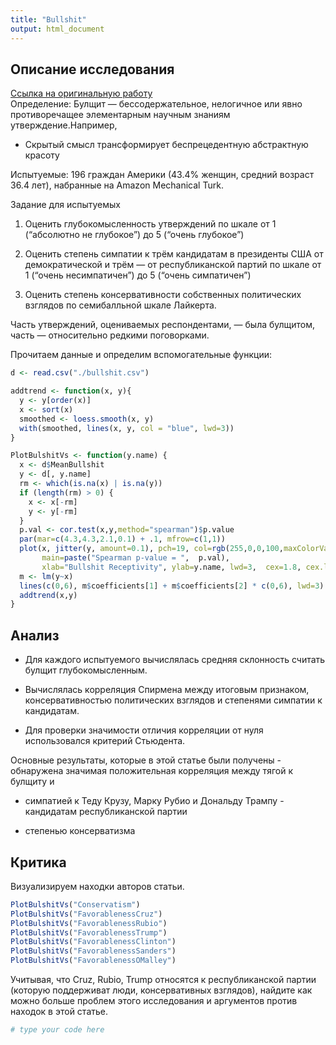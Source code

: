 ```yaml
---
title: "Bullshit"
output: html_document
---
```


## Описание исследования
[Ссылка на оригинальную работу](http://journals.plos.org/plosone/article?id=10.1371/journal.pone.0153419)  
Определение: Булщит — бессодержательное, нелогичное или явно противоречащее элементарным научным знаниям утверждение.Например, 

* Скрытый смысл трансформирует беспрецедентную абстрактную красоту

Испытуемые: 196 граждан Америки (43.4% женщин, средний возраст 36.4 лет), набранные на Amazon Mechanical Turk.

Задание для испытуемых 

1. Оценить глубокомысленность утверждений по шкале от 1 (“абсолютно не глубокое”) до 5 (“очень глубокое”)

2. Оценить степень симпатии к трём кандидатам в президенты США от демократической и трём — от республиканской партий по шкале от 1 (“очень несимпатичен”) до 5 (“очень симпатичен”)

3. Оценить степень консервативности собственных политических взглядов по семибалльной шкале Лайкерта.


Часть утверждений, оцениваемых респондентами, — была булщитом, часть — относительно редкими поговорками. 

Прочитаем данные и определим вспомогательные функции:
```r
d <- read.csv("./bullshit.csv")

addtrend <- function(x, y){
  y <- y[order(x)]
  x <- sort(x)
  smoothed <- loess.smooth(x, y)
  with(smoothed, lines(x, y, col = "blue", lwd=3))
}

PlotBulshitVs <- function(y.name) {
  x <- d$MeanBullshit
  y <- d[, y.name]
  rm <- which(is.na(x) | is.na(y))
  if (length(rm) > 0) {
    x <- x[-rm]
    y <- y[-rm]
  }
  p.val <- cor.test(x,y,method="spearman")$p.value
  par(mar=c(4.3,4.3,2.1,0.1) + .1, mfrow=c(1,1))
  plot(x, jitter(y, amount=0.1), pch=19, col=rgb(255,0,0,100,maxColorValue = 255),
       main=paste("Spearman p-value = ",  p.val),
       xlab="Bullshit Receptivity", ylab=y.name, lwd=3,  cex=1.8, cex.lab=1.8, cex.axis=1.8)
  m <- lm(y~x)
  lines(c(0,6), m$coefficients[1] + m$coefficients[2] * c(0,6), lwd=3)
  addtrend(x,y)
}
```


## Анализ

* Для каждого испытуемого вычислялась средняя склонность считать булщит глубокомысленным.

* Вычислялась корреляция Спирмена между итоговым признаком, консервативностью политических взглядов и степенями симпатии к кандидатам.

* Для проверки значимости отличия корреляции от нуля использовался критерий Стьюдента. 


Основные результаты, которые в этой статье были получены - обнаружена значимая положительная корреляция между тягой к булщиту и 

* симпатией к Теду Крузу, Марку Рубио и Дональду Трампу -  кандидатам республиканской партии

* степенью консерватизма

## Критика
Визуализируем находки авторов статьи. 
```r
PlotBulshitVs("Conservatism")
PlotBulshitVs("FavorablenessCruz")
PlotBulshitVs("FavorablenessRubio")
PlotBulshitVs("FavorablenessTrump")
PlotBulshitVs("FavorablenessClinton")
PlotBulshitVs("FavorablenessSanders")
PlotBulshitVs("FavorablenessOMalley")
```


Учитывая, что Cruz, Rubio, Trump  относятся к республиканской партии (которую поддерживат люди,  консервативных взглядов), найдите как можно больше проблем этого исследования и аргументов против находок в этой статье. 


```r
# type your code here
```


